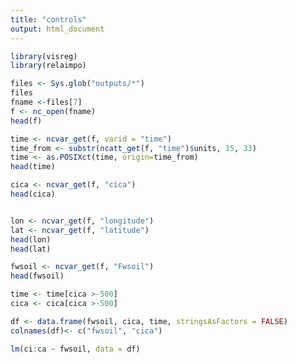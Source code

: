 ```yaml
---
title: "controls"
output: html_document
---
```


```r
library(visreg)
library(relaimpo)
```

```r
files <- Sys.glob("outputs/*")
files
fname <-files[7]
f <- nc_open(fname)
head(f)
```

```r
time <- ncvar_get(f, varid = "time")
time_from <- substr(ncatt_get(f, "time")$units, 15, 33)
time <- as.POSIXct(time, origin=time_from)
head(time)

cica <- ncvar_get(f, "cica")
head(cica)


lon <- ncvar_get(f, "longitude")
lat <- ncvar_get(f, "latitude")
head(lon)
head(lat)

fwsoil <- ncvar_get(f, "Fwsoil")
head(fwsoil)

time <- time[cica >-500]
cica <- cica[cica >-500]
```

```r
df <- data.frame(fwsoil, cica, time, stringsAsFactors = FALSE)
colnames(df)<- c("fwsoil", "cica")

lm(ci:ca ~ fwsoil, data = df)
```

